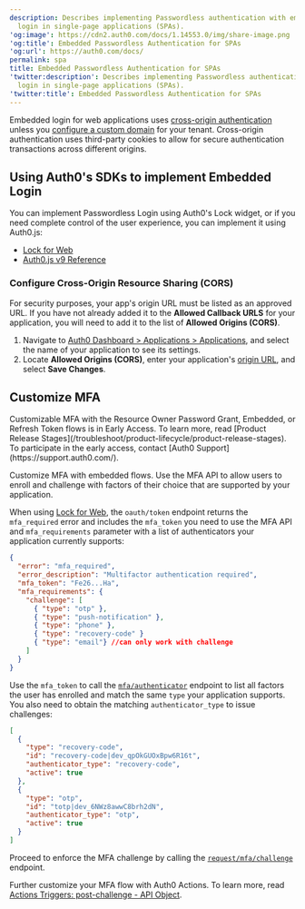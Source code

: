 ```yaml
---
description: Describes implementing Passwordless authentication with embedded
  login in single-page applications (SPAs).
'og:image': https://cdn2.auth0.com/docs/1.14553.0/img/share-image.png
'og:title': Embedded Passwordless Authentication for SPAs
'og:url': https://auth0.com/docs/
permalink: spa
title: Embedded Passwordless Authentication for SPAs
'twitter:description': Describes implementing Passwordless authentication with embedded
  login in single-page applications (SPAs).
'twitter:title': Embedded Passwordless Authentication for SPAs
---
```

<Warning>

Embedded login for web applications uses [cross-origin authentication](/authenticate/login/cross-origin-authentication) unless you [configure a custom domain](/customize/custom-domains) for your tenant. Cross-origin authentication uses third-party cookies to allow for secure authentication transactions across different origins.

</Warning>

## Using Auth0's SDKs to implement Embedded Login

You can implement <Tooltip tip="Passwordless: Form of authentication that does not rely on a password as the first factor." cta="View Glossary" href="/glossary?term=Passwordless">Passwordless</Tooltip> Login using Auth0's Lock widget, or if you need complete control of the user experience, you can implement it using Auth0.js:

* [Lock for Web](/libraries/lock)
* [Auth0.js v9 Reference](/libraries/auth0js)

### Configure Cross-Origin Resource Sharing (CORS)

For security purposes, your app's origin URL must be listed as an approved URL. If you have not already added it to the **Allowed Callback URLS** for your application, you will need to add it to the list of **Allowed Origins (CORS)**.

1. Navigate to [Auth0 Dashboard > Applications > Applications](https://manage.auth0.com/#/applications), and select the name of your application to see its settings.
2. Locate **Allowed Origins (CORS)**, enter your application's [origin URL](https://developer.mozilla.org/en-US/docs/Web/HTTP/Headers/Origin), and select **Save Changes**.

## Customize MFA

<Warning>
Customizable MFA with the Resource Owner Password Grant, Embedded, or Refresh Token flows is in Early Access. To learn more, read [Product Release Stages](/troubleshoot/product-lifecycle/product-release-stages). To participate in the early access, contact [Auth0 Support](https://support.auth0.com/).
</Warning>

Customize <Tooltip tip="Multi-factor authentication (MFA): User authentication process that uses a factor in addition to username and password such as a code via SMS." cta="View Glossary" href="/glossary?term=MFA">MFA</Tooltip> with embedded flows. Use the MFA API to allow users to enroll and challenge with factors of their choice that are supported by your application.



When using [Lock for Web](/libraries/lock#2-authenticating-and-getting-user-info), the `oauth/token` endpoint returns the `mfa_required` error and includes the `mfa_token` you need to use the MFA API and `mfa_requirements` parameter with a list of authenticators your application currently supports:

```json lines
{
  "error": "mfa_required",
  "error_description": "Multifactor authentication required",
  "mfa_token": "Fe26...Ha",
  "mfa_requirements": {
    "challenge": [
      { "type": "otp" },
      { "type": "push-notification" },
      { "type": "phone" },
      { "type": "recovery-code" }
      { "type": "email"} //can only work with challenge
    ]
  }
}
```



Use the `mfa_token` to call the [`mfa/authenticator`](https://auth0.com/docs/api/authentication/muti-factor-authentication/list-authenticators) endpoint to list all factors the user has enrolled and match the same `type` your application supports. You also need to obtain the matching `authenticator_type` to issue challenges:

```json lines
[
  {
    "type": "recovery-code",
    "id": "recovery-code|dev_qpOkGUOxBpw6R16t",
    "authenticator_type": "recovery-code",
    "active": true
  },
  {
    "type": "otp",
    "id": "totp|dev_6NWz8awwC8brh2dN",
    "authenticator_type": "otp",
    "active": true
  }
]
```

Proceed to enforce the MFA challenge by calling the [`request/mfa/challenge`](https://auth0.com/docs/api/authentication/muti-factor-authentication/request-mfa-challenge) endpoint.

Further customize your MFA flow with Auth0 Actions. To learn more, read [Actions Triggers: post-challenge - API Object](/customize/actions/explore-triggers/password-reset-triggers/post-challenge-trigger/post-challenge-api-object).